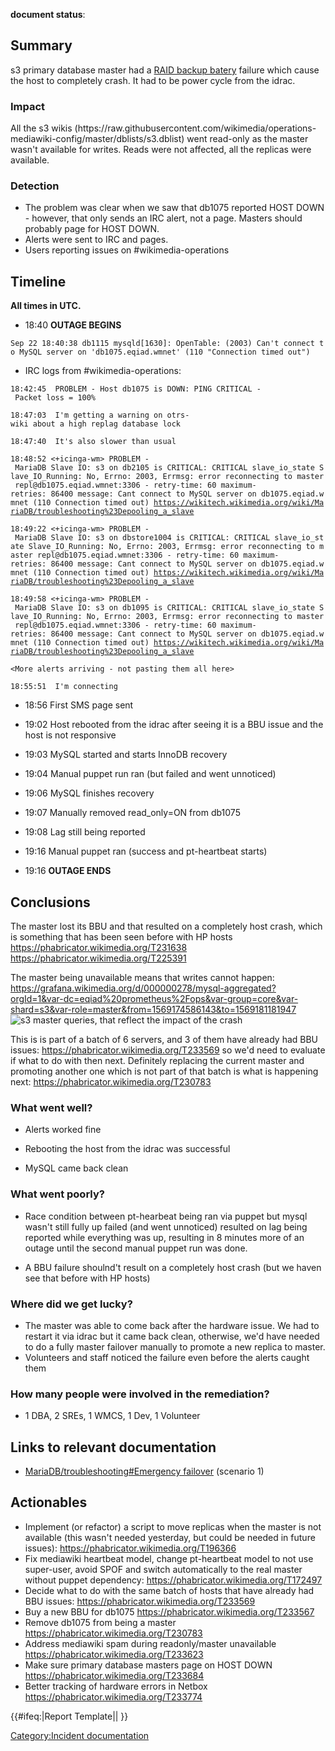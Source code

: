 '''document status''': {{irdoc-final}}

== Summary ==
s3 primary database master had a [https://en.wikipedia.org/wiki/Backup_battery RAID backup batery] failure which cause the host to completely crash. It had to be power cycle from the idrac.

=== Impact ===
All the s3 wikis (https://raw.githubusercontent.com/wikimedia/operations-mediawiki-config/master/dblists/s3.dblist) went read-only as the master wasn't available for writes.
Reads were not affected, all the replicas were available.

=== Detection ===
* The problem was clear when we saw that db1075 reported HOST DOWN - however, that only sends an IRC alert, not a page. Masters should probably page for HOST DOWN.
* Alerts were sent to IRC and pages.
* Users reporting issues on #wikimedia-operations

== Timeline ==

'''All times in UTC.'''

* 18:40 '''OUTAGE BEGINS'''

 Sep 22 18:40:38 db1115 mysqld[1630]: OpenTable: (2003) Can't connect to MySQL server on 'db1075.eqiad.wmnet' (110 "Connection timed out")

* IRC logs from #wikimedia-operations:

 18:42:45 <icinga-wm> PROBLEM - Host db1075 is DOWN: PING CRITICAL - Packet loss = 100%

 18:47:03 <AntiComposite> I'm getting a warning on otrs-wiki about a high replag database lock

 18:47:40 <AntiComposite> It's also slower than usual

 18:48:52 <+icinga-wm> PROBLEM - MariaDB Slave IO: s3 on db2105 is CRITICAL: CRITICAL slave_io_state Slave_IO_Running: No, Errno: 2003, Errmsg: error reconnecting to master repl@db1075.eqiad.wmnet:3306 - retry-time: 60 maximum-retries: 86400 message: Cant connect to MySQL server on db1075.eqiad.wmnet (110 Connection timed out) https://wikitech.wikimedia.org/wiki/MariaDB/troubleshooting%23Depooling_a_slave

 18:49:22 <+icinga-wm> PROBLEM - MariaDB Slave IO: s3 on dbstore1004 is CRITICAL: CRITICAL slave_io_state Slave_IO_Running: No, Errno: 2003, Errmsg: error reconnecting to master repl@db1075.eqiad.wmnet:3306 - retry-time: 60 maximum-retries: 86400 message: Cant connect to MySQL server on db1075.eqiad.wmnet (110 Connection timed out) https://wikitech.wikimedia.org/wiki/MariaDB/troubleshooting%23Depooling_a_slave

 18:49:58 <+icinga-wm> PROBLEM - MariaDB Slave IO: s3 on db1095 is CRITICAL: CRITICAL slave_io_state Slave_IO_Running: No, Errno: 2003, Errmsg: error reconnecting to master repl@db1075.eqiad.wmnet:3306 - retry-time: 60 maximum-retries: 86400 message: Cant connect to MySQL server on db1075.eqiad.wmnet (110 Connection timed out) https://wikitech.wikimedia.org/wiki/MariaDB/troubleshooting%23Depooling_a_slave

 <More alerts arriving - not pasting them all here>

 18:55:51 <marostegui> I'm connecting

* 18:56 First SMS page sent

* 19:02 Host rebooted from the idrac after seeing it is a BBU issue and the host is not responsive

* 19:03 MySQL started and starts InnoDB recovery

* 19:04 Manual puppet run ran (but failed and went unnoticed)

* 19:06 MySQL finishes recovery

* 19:07 Manually removed read_only=ON from db1075

* 19:08 Lag still being reported

* 19:16 Manual puppet ran (success and pt-heartbeat starts)

* 19:16 '''OUTAGE ENDS'''

== Conclusions ==
The master lost its BBU and that resulted on a completely host crash, which is something that has been seen before with HP hosts https://phabricator.wikimedia.org/T231638 https://phabricator.wikimedia.org/T225391

The master being unavailable means that writes cannot happen: https://grafana.wikimedia.org/d/000000278/mysql-aggregated?orgId=1&var-dc=eqiad%20prometheus%2Fops&var-group=core&var-shard=s3&var-role=master&from=1569174586143&to=1569181181947
[[File:S3-db1075.png|thumb|s3 master queries, that reflect the impact of the crash]]

This is is part of a batch of 6 servers, and 3 of them have already had BBU issues: https://phabricator.wikimedia.org/T233569 so we'd need to evaluate if what to do with then next.
Definitely replacing the current master and promoting another one which is not part of that batch is what is happening next: https://phabricator.wikimedia.org/T230783

===What went well?===

*Alerts worked fine

*Rebooting the host from the idrac was successful

*MySQL came back clean

===What went poorly?===

*Race condition between pt-hearbeat being ran via puppet but mysql wasn't still fully up failed (and went unnoticed) resulted on lag being reported while everything was up, resulting in 8 minutes more of an outage until the second manual puppet run was done.

*A BBU failure shoulnd't result on a completely host crash (but we haven see that before with HP hosts)

===Where did we get lucky?===

* The master was able to come back after the hardware issue. We had to restart it via idrac but it came back clean, otherwise, we'd have needed to do a fully master failover manually to promote a new replica to master.
* Volunteers and staff noticed the failure even before the alerts caught them

===How many people were involved in the remediation?===

*1 DBA, 2 SREs, 1 WMCS, 1 Dev, 1 Volunteer

==Links to relevant documentation==
* [[MariaDB/troubleshooting#Emergency failover]] (scenario 1)

==Actionables==

*Implement (or refactor) a script to move replicas when the master is not available (this wasn't needed yesterday, but could be needed in future issues): https://phabricator.wikimedia.org/T196366
*Fix mediawiki heartbeat model, change pt-heartbeat model to not use super-user, avoid SPOF and switch automatically to the real master without puppet dependency: https://phabricator.wikimedia.org/T172497
*Decide what to do with the same batch of hosts that have already had BBU issues: https://phabricator.wikimedia.org/T233569
*Buy a new BBU for db1075 https://phabricator.wikimedia.org/T233567
*Remove db1075 from being a master https://phabricator.wikimedia.org/T230783
*Address mediawiki spam during readonly/master unavailable https://phabricator.wikimedia.org/T233623
*Make sure primary database masters page on HOST DOWN https://phabricator.wikimedia.org/T233684
*Better tracking of hardware errors in Netbox https://phabricator.wikimedia.org/T233774

{{#ifeq:{{SUBPAGENAME}}|Report Template||
[[Category:Incident documentation]]
}}